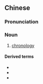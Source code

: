 {{also|年代学}}
==Chinese==
{{zh-forms|s=年代学|type=21}}

===Pronunciation===
{{zh-pron
|m=niándàixué
|cat=n
}}

===Noun===
{{zh-noun}}

# [[chronology]]

====Derived terms====
* {{zh-l|年輪年代學}}
* {{zh-l|樹輪年代學}}
* {{zh-l|樹木年代學}}